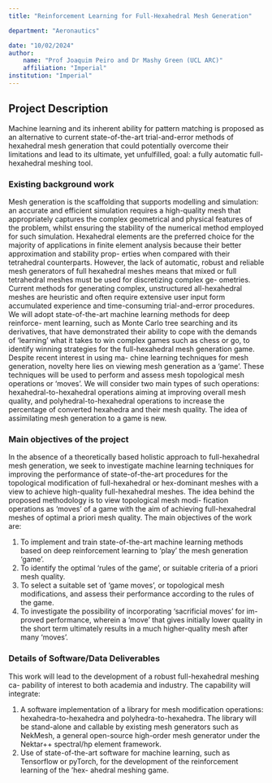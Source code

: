 ```yaml
---
title: "Reinforcement Learning for Full-Hexahedral Mesh Generation"

department: "Aeronautics"

date: "10/02/2024"
author: 
    name: "Prof Joaquim Peiro and Dr Mashy Green (UCL ARC)"
    affiliation: "Imperial"
institution: "Imperial"
---
```

## Project Description

Machine learning and its inherent ability for pattern matching is proposed as
an alternative to current state-of-the-art trial-and-error methods of hexahedral
mesh generation that could potentially overcome their limitations and lead to its
ultimate, yet unfulfilled, goal: a fully automatic full-hexahedral meshing tool.

### Existing background work

   Mesh generation is the scaffolding that supports modelling and simulation: an
accurate and efficient simulation requires a high-quality mesh that appropriately
captures the complex geometrical and physical features of the problem, whilst
ensuring the stability of the numerical method employed for such simulation.
Hexahedral elements are the preferred choice for the majority of applications
in finite element analysis because their better approximation and stability prop-
erties when compared with their tetrahedral counterparts. However, the lack of
automatic, robust and reliable mesh generators of full hexahedral meshes means
that mixed or full tetrahedral meshes must be used for discretizing complex ge-
ometries. Current methods for generating complex, unstructured all-hexahedral
meshes are heuristic and often require extensive user input form accumulated
experience and time-consuming trial-and-error procedures.
We will adopt state-of-the-art machine learning methods for deep reinforce-
ment learning, such as Monte Carlo tree searching and its derivatives, that have
demonstrated their ability to cope with the demands of ‘learning’ what it takes
to win complex games such as chess or go, to identify winning strategies for
the full-hexahedral mesh generation game. Despite recent interest in using ma-
chine learning techniques for mesh generation, novelty here lies on viewing mesh
generation as a ‘game’. These techniques will be used to perform and assess mesh topological mesh
operations or ‘moves’. We will consider two main types of such operations:
hexahedral-to-hexahedral operations aiming at improving overall mesh quality,
and polyhedral-to-hexahedral operations to increase the percentage of converted
hexahedra and their mesh quality. The idea of assimilating mesh generation to
a game is new.

### Main objectives of the project

In the absence of a theoretically based holistic approach to full-hexahedral mesh
generation, we seek to investigate machine learning techniques for improving
the performance of state-of-the-art procedures for the topological modification
of full-hexahedral or hex-dominant meshes with a view to achieve high-quality
full-hexahedral meshes.
The idea behind the proposed methodology is to view topological mesh modi-
fication operations as ‘moves’ of a game with the aim of achieving full-hexahedral
meshes of optimal a priori mesh quality.
The main objectives of the work are:

1. To implement and train state-of-the-art machine learning methods based
on deep reinforcement learning to ‘play’ the mesh generation ‘game’.
2. To identify the optimal ‘rules of the game’, or suitable criteria of a priori
mesh quality.
3. To select a suitable set of ‘game moves’, or topological mesh modifications,
and assess their performance according to the rules of the game.
4. To investigate the possibility of incorporating ‘sacrificial moves’ for im-
proved performance, wherein a ‘move’ that gives initially lower quality
in the short term ultimately results in a much higher-quality mesh after
many ‘moves’.

### Details of Software/Data Deliverables

This work will lead to the development of a robust full-hexahedral meshing ca-
pability of interest to both academia and industry. The capability will integrate:

1. A software implementation of a library for mesh modification operations:
hexahedra-to-hexahedra and polyhedra-to-hexahedra. The library will be
stand-alone and callable by existing mesh generators such as NekMesh,
a general open-source high-order mesh generator under the Nektar++
spectral/hp element framework.
2. Use of state-of-the-art software for machine learning, such as Tensorflow
or pyTorch, for the development of the reinforcement learning of the ‘hex-
ahedral meshing game.
